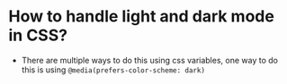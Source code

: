 
<Meta title="HTML-CSS/More on CSS" />

# How to handle light and dark mode in CSS?
- There are multiple ways to do this using css variables, one way to do this is using 
`@media(prefers-color-scheme: dark)`
```css
```  
